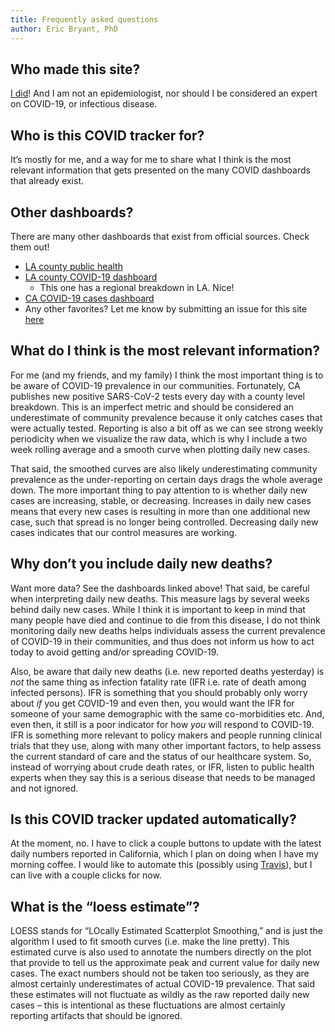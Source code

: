 ```yaml
---
title: Frequently asked questions
author: Eric Bryant, PhD
---
```


Who made this site?
--------------------------------------------------------------------------------

[I did](https://twitter.com/EricEdwrdBryant)! And I am not an epidemiologist,
nor should I be considered an expert on COVID-19, or infectious disease.


Who is this COVID tracker for?
--------------------------------------------------------------------------------

It's mostly for me, and a way for me to share what I think is the most relevant
information that gets presented on the many COVID dashboards that already exist.


Other dashboards?
--------------------------------------------------------------------------------

There are many other dashboards that exist from official sources. Check them
out!

- [LA county public health](http://publichealth.lacounty.gov/media/coronavirus/data/index.htm)
- [LA county COVID-19 dashboard](http://dashboard.publichealth.lacounty.gov/covid19_surveillance_dashboard)
    - This one has a regional breakdown in LA. Nice!
- [CA COVID-19 cases dashboard](https://public.tableau.com/views/COVID-19CasesDashboard_15931020425010/Cases?:embed=y&:showVizHome=no)
- Any other favorites? Let me know by submitting an issue for this site
  [here](https://github.com/ericedwardbryant/covid/issues)


What do I think is the most relevant information?
--------------------------------------------------------------------------------

For me (and my friends, and my family) I think the most important thing is to be
aware of COVID-19 prevalence in our communities. Fortunately, CA publishes new
positive SARS-CoV-2 tests every day with a county level breakdown. This is an
imperfect metric and should be considered an underestimate of community
prevalence because it only catches cases that were actually tested. Reporting
is also a bit off as we can see strong weekly periodicity when we visualize the
raw data, which is why I include a two week rolling average and a smooth curve
when plotting daily new cases.

That said, the smoothed curves are also likely underestimating community
prevalence as the under-reporting on certain days drags the whole average down.
The more important thing to pay attention to is whether daily new cases are
increasing, stable, or decreasing. Increases in daily new cases means that every
new cases is resulting in more than one additional new case, such that spread is
no longer being controlled. Decreasing daily new cases indicates that our
control measures are working.


Why don't you include daily new deaths?
--------------------------------------------------------------------------------

Want more data? See the dashboards linked above! That said, be careful when
interpreting daily new deaths. This measure lags by several weeks behind daily
new cases. While I think it is important to keep in mind that many people have
died and continue to die from this disease, I do not think monitoring daily new
deaths helps individuals assess the current prevalence of COVID-19 in their
communities, and thus does not inform us how to act today to avoid getting
and/or spreading COVID-19.

Also, be aware that daily new deaths (i.e. new reported deaths yesterday) is
_not_ the same thing as infection fatality rate (IFR i.e. rate of death among
infected persons). IFR is something that you should probably only worry about
_if_ you get COVID-19 and even then, you would want the IFR for someone of your
same demographic with the same co-morbidities etc. And, even then, it still is a
poor indicator for how _you_ will respond to COVID-19. IFR is something more
relevant to policy makers and people running clinical trials that they use,
along with many other important factors, to help assess the current standard of
care and the status of our healthcare system. So, instead of worrying about
crude death rates, or IFR, listen to public health experts when they say this is
a serious disease that needs to be managed and not ignored.


Is this COVID tracker updated automatically?
--------------------------------------------------------------------------------

At the moment, no. I have to click a couple buttons to update with the latest
daily numbers reported in California, which I plan on doing when I have my
morning coffee. I would like to automate this (possibly using
[Travis](https://docs.travis-ci.com/user/cron-jobs/)), but I can live with a
couple clicks for now.


What is the "loess estimate"?
--------------------------------------------------------------------------------

LOESS stands for "LOcally Estimated Scatterplot Smoothing," and is just the
algorithm I used to fit smooth curves (i.e. make the line pretty). This
estimated curve is also used to annotate the numbers directly on the plot that
provide to tell us the approximate peak and current value for daily new cases.
The exact numbers should not be taken too seriously, as they are almost
certainly underestimates of actual COVID-19 prevalence. That said these
estimates will not fluctuate as wildly as the raw reported daily new cases --
this is intentional as these fluctuations are almost certainly reporting
artifacts that should be ignored.
